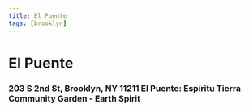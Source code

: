 ```yaml
---
title: El Puente 
tags: [brooklyn]
---
```

# El Puente
### 203 S 2nd St, Brooklyn, NY 11211 El Puente: Espíritu Tierra Community Garden - Earth Spirit
